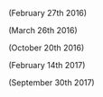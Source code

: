 {{ShipCardKai|Nagato/Kai Ni|layers=ring ring_glow}}
(February 27th 2016)

{{ShipCardKai|Kashima/Kai|layers=ring ring_glow}}
(March 26th 2016)

{{ShipCardKai|Abukuma/Kai Ni|layers=ring ring_glow}}
(October 20th 2016)

{{ShipCardKai|Kasumi/Kai Ni|layers=ring ring_glow}}
(February 14th 2017)

{{ShipCardKai|Saratoga/Mk.II Mod.2|layers=ring ring_glow}}
(September 30th 2017)